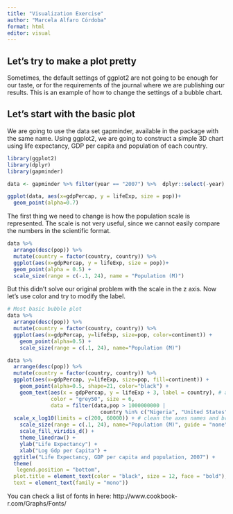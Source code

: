 ```yaml
---
title: "Visualization Exercise"
author: "Marcela Alfaro Córdoba"
format: html
editor: visual
---
```


## Let's try to make a plot pretty

Sometimes, the default settings of ggplot2 are not going to be enough for our taste, or for the requirements of the journal where we are publishing our results. This is an example of how to change the settings of a bubble chart.

## Let's start with the basic plot

We are going to use the data set gapminder, available in the package with the same name. Using ggplot2, we are going to construct a simple 3D chart using life expectancy, GDP per capita and population of each country.

```r
library(ggplot2)
library(dplyr)
library(gapminder)

data <- gapminder %>% filter(year == "2007") %>%  dplyr::select(-year)

ggplot(data, aes(x=gdpPercap, y = lifeExp, size = pop))+
  geom_point(alpha=0.7)
```

The first thing we need to change is how the population scale is represented. The scale is not very useful, since we cannot easily compare the numbers in the scientific format.

```r
data %>% 
  arrange(desc(pop)) %>% 
  mutate(country = factor(country, country)) %>% 
  ggplot(aes(x=gdpPercap, y = lifeExp, size = pop))+
  geom_point(alpha = 0.5) +
  scale_size(range = c(-.1, 24), name = "Population (M)")
```

But this didn't solve our original problem with the scale in the z axis. Now let's use color and try to modify the label.

```r
# Most basic bubble plot
data %>%
  arrange(desc(pop)) %>%
  mutate(country = factor(country, country)) %>%
  ggplot(aes(x=gdpPercap, y=lifeExp, size=pop, color=continent)) +
    geom_point(alpha=0.5) +
    scale_size(range = c(.1, 24), name="Population (M)")
```

```r
data %>%
  arrange(desc(pop)) %>%
  mutate(country = factor(country, country)) %>%
  ggplot(aes(x=gdpPercap, y=lifeExp, size=pop, fill=continent)) +
    geom_point(alpha=0.5, shape=21, color="black") +
    geom_text(aes(x = gdpPercap, y = lifeExp + 3, label = country), # add some text annotations for the very large countries
              color = "grey50", size = 6,
              data = filter(data,pop > 1000000000 | 
                              country %in% c("Nigeria", "United States"))) +
  scale_x_log10(limits = c(200, 60000)) + # clean the axes names and breaks
    scale_size(range = c(.1, 24), name="Population (M)", guide = "none") +
    scale_fill_viridis_d() +
    theme_linedraw() +
    ylab("Life Expectancy") +
    xlab("Log Gdp per Capita") +
  ggtitle("Life Expectancy, GDP per capita and population, 2007") +
  theme(
   legend.position = "bottom",
  plot.title = element_text(color = "black", size = 12, face = "bold"),
  text = element_text(family = "mono"))
```

You can check a list of fonts in here: http://www.cookbook-r.com/Graphs/Fonts/
